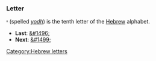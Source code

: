 ===Letter===
'''&#1497;''' (spelled ''[[yodh]]'') is the tenth letter of the [[Hebrew]] alphabet.

* '''Last''': [[&#1496;]]
* '''Next''': [[&#1499;]]

[[Category:Hebrew letters]]